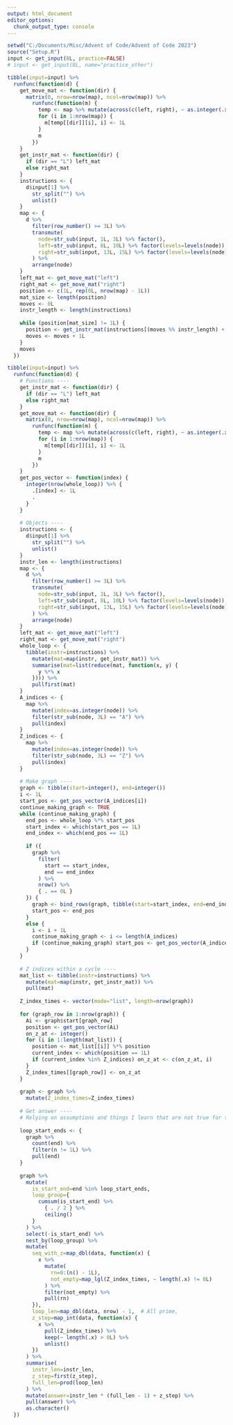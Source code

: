 ```yaml
---
output: html_document
editor_options: 
  chunk_output_type: console
---
```


```r

setwd("C:/Documents/Misc/Advent of Code/Advent of Code 2023")
source("Setup.R")
input <- get_input(8L, practice=FALSE)
# input <- get_input(8L, name="practice_other")

```

```r

tibble(input=input) %>%
  runfunc(function(d) {
    get_move_mat <- function(dir) {
      matrix(0, nrow=nrow(map), ncol=nrow(map)) %>%
        runfunc(function(m) {
          temp <- map %>% mutate(across(c(left, right), ~ as.integer(.x)))
          for (i in 1:nrow(map)) {
            m[temp[[dir]][i], i] <- 1L
          }
          m
        })
    }
    get_instr_mat <- function(dir) {
      if (dir == "L") left_mat
      else right_mat
    }
    instructions <- {
      d$input[1] %>%
        str_split("") %>%
        unlist()
    }
    map <- {
      d %>%
        filter(row_number() >= 3L) %>%
        transmute(
          node=str_sub(input, 1L, 3L) %>% factor(),
          left=str_sub(input, 8L, 10L) %>% factor(levels=levels(node)),
          right=str_sub(input, 13L, 15L) %>% factor(levels=levels(node))
        ) %>%
        arrange(node)
    }
    left_mat <- get_move_mat("left")
    right_mat <- get_move_mat("right")
    position <- c(1L, rep(0L, nrow(map) - 1L))
    mat_size <- length(position)
    moves <- 0L
    instr_length <- length(instructions)
    
    while (position[mat_size] != 1L) {
      position <- get_instr_mat(instructions[(moves %% instr_length) + 1L]) %*% position
      moves <- moves + 1L
    }
    moves
  })

```

```r

tibble(input=input) %>%
  runfunc(function(d) {
    # Functions ----
    get_instr_mat <- function(dir) {
      if (dir == "L") left_mat
      else right_mat
    }
    get_move_mat <- function(dir) {
      matrix(0, nrow=nrow(map), ncol=nrow(map)) %>%
        runfunc(function(m) {
          temp <- map %>% mutate(across(c(left, right), ~ as.integer(.x)))
          for (i in 1:nrow(map)) {
            m[temp[[dir]][i], i] <- 1L
          }
          m
        })
    }
    get_pos_vector <- function(index) {
      integer(nrow(whole_loop)) %>% {
        .[index] <- 1L
        .
      }
    }
    
    # Objects ----
    instructions <- {
      d$input[1] %>%
        str_split("") %>%
        unlist()
    }
    instr_len <- length(instructions)
    map <- {
      d %>%
        filter(row_number() >= 3L) %>%
        transmute(
          node=str_sub(input, 1L, 3L) %>% factor(),
          left=str_sub(input, 8L, 10L) %>% factor(levels=levels(node)),
          right=str_sub(input, 13L, 15L) %>% factor(levels=levels(node))
        ) %>%
        arrange(node)
    }
    left_mat <- get_move_mat("left")
    right_mat <- get_move_mat("right")
    whole_loop <- {
      tibble(instr=instructions) %>%
        mutate(mat=map(instr, get_instr_mat)) %>%
        summarise(mat=list(reduce(mat, function(x, y) {
          y %*% x
        }))) %>%
        pullfirst(mat)
    }
    A_indices <- {
      map %>%
        mutate(index=as.integer(node)) %>%
        filter(str_sub(node, 3L) == "A") %>%
        pull(index)
    }
    Z_indices <- {
      map %>%
        mutate(index=as.integer(node)) %>%
        filter(str_sub(node, 3L) == "Z") %>%
        pull(index)
    }
    
    # Make graph ----
    graph <- tibble(start=integer(), end=integer())
    i <- 1L
    start_pos <- get_pos_vector(A_indices[i])
    continue_making_graph <- TRUE
    while (continue_making_graph) {
      end_pos <- whole_loop %*% start_pos
      start_index <- which(start_pos == 1L)
      end_index <- which(end_pos == 1L)
      
      if ({
        graph %>%
          filter(
            start == start_index,
            end == end_index
          ) %>%
          nrow() %>%
          { . == 0L }
      }) {
        graph <- bind_rows(graph, tibble(start=start_index, end=end_index))
        start_pos <- end_pos
      }
      else {
        i <- i + 1L
        continue_making_graph <- i <= length(A_indices)
        if (continue_making_graph) start_pos <- get_pos_vector(A_indices[i])
      }
    }
    
    # Z indices within a cycle ----
    mat_list <- tibble(instr=instructions) %>%
      mutate(mat=map(instr, get_instr_mat)) %>%
      pull(mat)
    
    Z_index_times <- vector(mode="list", length=nrow(graph))
    
    for (graph_row in 1:nrow(graph)) {
      Ai <- graph$start[graph_row]
      position <- get_pos_vector(Ai)
      on_z_at <- integer()
      for (i in 1:length(mat_list)) {
        position <- mat_list[[i]] %*% position
        current_index <- which(position == 1L)
        if (current_index %in% Z_indices) on_z_at <- c(on_z_at, i)
      }
      Z_index_times[[graph_row]] <- on_z_at
    }
    
    graph <- graph %>%
      mutate(Z_index_times=Z_index_times)
    
    # Get answer ----
    # Relying on assumptions and things I learn that are not true for the practice data...
    
    loop_start_ends <- {
      graph %>%
        count(end) %>%
        filter(n != 1L) %>%
        pull(end)
    }
    
    graph %>%
      mutate(
        is_start_end=end %in% loop_start_ends,
        loop_group={
          cumsum(is_start_end) %>%
            { . / 2 } %>%
            ceiling()
        }
      ) %>%
      select(-is_start_end) %>%
      nest_by(loop_group) %>%
      mutate(
        seq_with_z=map_dbl(data, function(x) {
          x %>%
            mutate(
              rn=0:(n() - 1L),
              not_empty=map_lgl(Z_index_times, ~ length(.x) != 0L)
            ) %>%
            filter(not_empty) %>%
            pull(rn)
        }),
        loop_len=map_dbl(data, nrow) - 1,  # All prime,
        z_step=map_int(data, function(x) {
          x %>%
            pull(Z_index_times) %>%
            keep(~ length(.x) > 0L) %>%
            unlist()
        })
      ) %>%
      summarise(
        instr_len=instr_len,
        z_step=first(z_step),
        full_len=prod(loop_len)
      ) %>%
      mutate(answer=instr_len * (full_len - 1) + z_step) %>%
      pull(answer) %>%
      as.character()
  })
  
```
